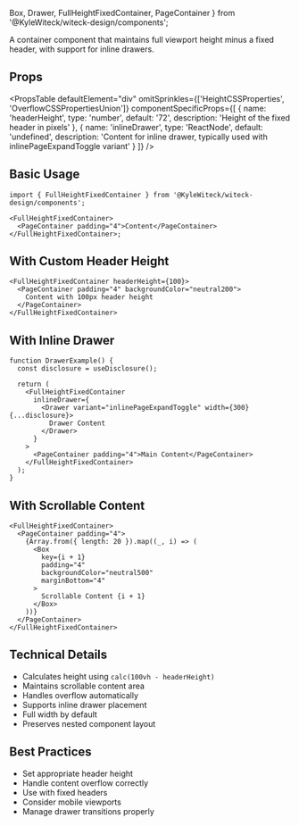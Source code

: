   Box,
  Drawer,
  FullHeightFixedContainer,
  PageContainer
} from '@KyleWiteck/witeck-design/components';

A container component that maintains full viewport height minus a fixed header,
with support for inline drawers.

## Props

<PropsTable
  defaultElement="div"
  omitSprinkles={['HeightCSSProperties', 'OverflowCSSPropertiesUnion']}
  componentSpecificProps={[
    {
      name: 'headerHeight',
      type: 'number',
      default: '72',
      description: 'Height of the fixed header in pixels'
    },
    {
      name: 'inlineDrawer',
      type: 'ReactNode',
      default: 'undefined',
      description:
        'Content for inline drawer, typically used with inlinePageExpandToggle variant'
    }
  ]}
/>

## Basic Usage

```tsx
import { FullHeightFixedContainer } from '@KyleWiteck/witeck-design/components';

<FullHeightFixedContainer>
  <PageContainer padding="4">Content</PageContainer>
</FullHeightFixedContainer>;
```

## With Custom Header Height

```tsx live
<FullHeightFixedContainer headerHeight={100}>
  <PageContainer padding="4" backgroundColor="neutral200">
    Content with 100px header height
  </PageContainer>
</FullHeightFixedContainer>
```

## With Inline Drawer

```tsx live
function DrawerExample() {
  const disclosure = useDisclosure();

  return (
    <FullHeightFixedContainer
      inlineDrawer={
        <Drawer variant="inlinePageExpandToggle" width={300} {...disclosure}>
          Drawer Content
        </Drawer>
      }
    >
      <PageContainer padding="4">Main Content</PageContainer>
    </FullHeightFixedContainer>
  );
}
```

## With Scrollable Content

```tsx live
<FullHeightFixedContainer>
  <PageContainer padding="4">
    {Array.from({ length: 20 }).map((_, i) => (
      <Box
        key={i + 1}
        padding="4"
        backgroundColor="neutral500"
        marginBottom="4"
      >
        Scrollable Content {i + 1}
      </Box>
    ))}
  </PageContainer>
</FullHeightFixedContainer>
```

## Technical Details

- Calculates height using `calc(100vh - headerHeight)`
- Maintains scrollable content area
- Handles overflow automatically
- Supports inline drawer placement
- Full width by default
- Preserves nested component layout

## Best Practices

- Set appropriate header height
- Handle content overflow correctly
- Use with fixed headers
- Consider mobile viewports
- Manage drawer transitions properly
